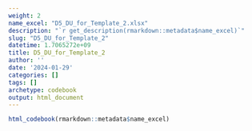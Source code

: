 ```yaml
---
weight: 2
name_excel: "D5_DU_for_Template_2.xlsx"
description: "`r get_description(rmarkdown::metadata$name_excel)`"
slug: "D5_DU_for_Template_2"
datetime: 1.7065272e+09
title: D5_DU_for_Template_2
author: ''
date: '2024-01-29'
categories: []
tags: []
archetype: codebook
output: html_document
---
```


```r
html_codebook(rmarkdown::metadata$name_excel)
```
